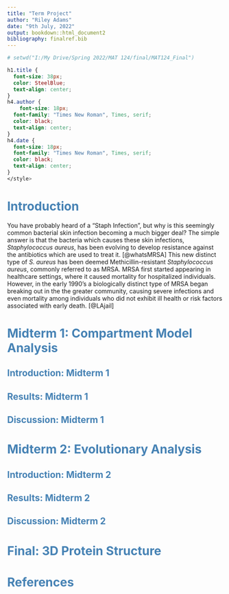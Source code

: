 ```yaml
---
title: "Term Project"
author: "Riley Adams"
date: "9th July, 2022"
output: bookdown::html_document2
bibliography: finalref.bib
---
```


```r
# setwd("I:/My Drive/Spring 2022/MAT 124/final/MAT124_Final")
```

```css

h1.title {
  font-size: 38px;
  color: SteelBlue;
  text-align: center;
}
h4.author { 
    font-size: 18px;
  font-family: "Times New Roman", Times, serif;
  color: black;
  text-align: center;
}
h4.date { 
  font-size: 18px;
  font-family: "Times New Roman", Times, serif;
  color: black;
  text-align: center;
}
</style>
```

# <span style="color: SteelBlue;"> Introduction </span>{#intro}

You have probably heard of a "Staph Infection", but why is this seemingly common bacterial skin infection becoming a much bigger deal? The simple answer is that the bacteria which causes these skin infections, *Staphylococcus aureus*, has been evolving to develop resistance against the antibiotics which are used to treat it. [@whatsMRSA] This new distinct type of *S. aureus* has been deemed Methicillin-resistant *Staphylococcus aureus*, commonly referred to as MRSA. MRSA first started appearing in healthcare settings, where it caused mortality for hospitalized individuals. However, in the early 1990's a biologically distinct type of MRSA began breaking out in the the greater community, causing severe infections and even mortality among individuals who did not exhibit ill health or risk factors associated with early death. [@LAjail]

# <span style="color: SteelBlue;"> Midterm 1: Compartment Model Analysis </span> {#mt1}



## <span style="color: SteelBlue;"> Introduction: Midterm 1 </span> {#introMT1}



## <span style="color: SteelBlue;"> Results: Midterm 1 </span>{#resMT1}



## <span style="color: SteelBlue;"> Discussion: Midterm 1 </span> {#discMT1}



# <span style="color: SteelBlue;"> Midterm 2: Evolutionary Analysis </span> {#mt2}



## <span style="color: SteelBlue;"> Introduction: Midterm 2 </span> {#introMT2}



## <span style="color: SteelBlue;"> Results: Midterm 2 </span> {#resMT2}



## <span style="color: SteelBlue;"> Discussion: Midterm 2 </span> {#discMT2}



# <span style="color: SteelBlue;"> Final: 3D Protein Structure </span>



# <span style="color: SteelBlue;"> References </span>

